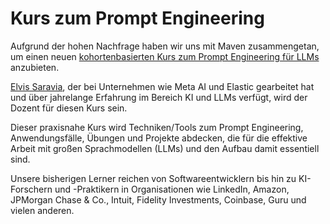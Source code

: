 # Kurs zum Prompt Engineering

Aufgrund der hohen Nachfrage haben wir uns mit Maven zusammengetan, um einen neuen [kohortenbasierten Kurs zum Prompt Engineering für LLMs](https://maven.com/dair-ai/prompt-engineering-llms) anzubieten.

[Elvis Saravia](https://www.linkedin.com/in/omarsar/), der bei Unternehmen wie Meta AI und Elastic gearbeitet hat und über jahrelange Erfahrung im Bereich KI und LLMs verfügt, wird der Dozent für diesen Kurs sein.

Dieser praxisnahe Kurs wird Techniken/Tools zum Prompt Engineering, Anwendungsfälle, Übungen und Projekte abdecken, die für die effektive Arbeit mit großen Sprachmodellen (LLMs) und den Aufbau damit essentiell sind.

Unsere bisherigen Lerner reichen von Softwareentwicklern bis hin zu KI-Forschern und -Praktikern in Organisationen wie LinkedIn, Amazon, JPMorgan Chase & Co., Intuit, Fidelity Investments, Coinbase, Guru und vielen anderen.
